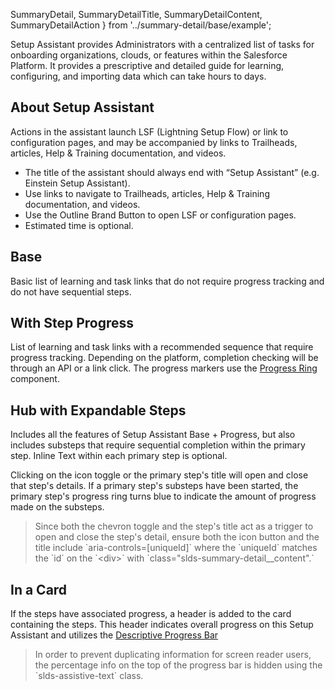   SummaryDetail,
  SummaryDetailTitle,
  SummaryDetailContent,
  SummaryDetailAction
} from '../summary-detail/base/example';

<div className="doc lead">
  Setup Assistant provides Administrators with a centralized list of tasks for
  onboarding organizations, clouds, or features within the Salesforce Platform.
  It provides a prescriptive and detailed guide for learning, configuring, and
  importing data which can take hours to days.
</div>

<CodeView exampleOnly>
  <SetupAssistant isBase stepsHaveProgress />
</CodeView>

## About Setup Assistant

Actions in the assistant launch LSF (Lightning Setup Flow) or link to configuration pages, and may be accompanied by links to Trailheads, articles, Help & Training documentation, and videos.

- The title of the assistant should always end with “Setup Assistant” (e.g. Einstein Setup Assistant).
- Use links to navigate to Trailheads, articles, Help & Training documentation, and videos.
- Use the Outline Brand Button to open LSF or configuration pages.
- Estimated time is optional.

## Base

Basic list of learning and task links that do not require progress tracking and do not have sequential steps.

<Example title="Setup Assistant Base">
  <CodeView>
    <SetupAssistant isBase />
  </CodeView>
</Example>

## With Step Progress

List of learning and task links with a recommended sequence that require progress tracking. Depending on the platform, completion checking will be through an API or a link click. The progress markers use the [Progress Ring](../progress-ring) component.

<Example title="Setup Assistant Base steps with Progress">
  <CodeView>
    <SetupAssistant isBase stepsHaveProgress />
  </CodeView>
</Example>

## Hub with Expandable Steps

Includes all the features of Setup Assistant Base + Progress, but also includes substeps that require sequential completion within the primary step. Inline Text within each primary step is optional.

Clicking on the icon toggle or the primary step's title will open and close that step's details. If a primary step's substeps have been started, the primary step's progress ring turns blue to indicate the amount of progress made on the substeps.

<Blockquote type="a11y" header="Accessibility Note">
  Since both the chevron toggle and the step's title act as a trigger to open
  and close the step's detail, ensure both the icon button and the title include
  `aria-controls=[uniqueId]` where the `uniqueId` matches the `id` on the
  `&lt;div&gt;` with `class="slds-summary-detail__content".`
</Blockquote>

<Example title="Setup Assistant Hub Expandable">
  <CodeView>
    <SetupAssistant stepsAreExpandable />
  </CodeView>
</Example>

## In a Card

If the steps have associated progress, a header is added to the card containing the steps. This header indicates overall progress on this Setup Assistant and utilizes the [Descriptive Progress Bar](../progress-bar)

<Blockquote type="a11y" header="Accessibility Note">
  In order to prevent duplicating information for screen reader users, the
  percentage info on the top of the progress bar is hidden using the
  `slds-assistive-text` class.
</Blockquote>

<Example title="Setup Assistant Hub Expandable">
  <CodeView>
    <FullSetupAssistantCard>
      <SetupAssistant stepsAreExpandable />
    </FullSetupAssistantCard>
  </CodeView>
</Example>
